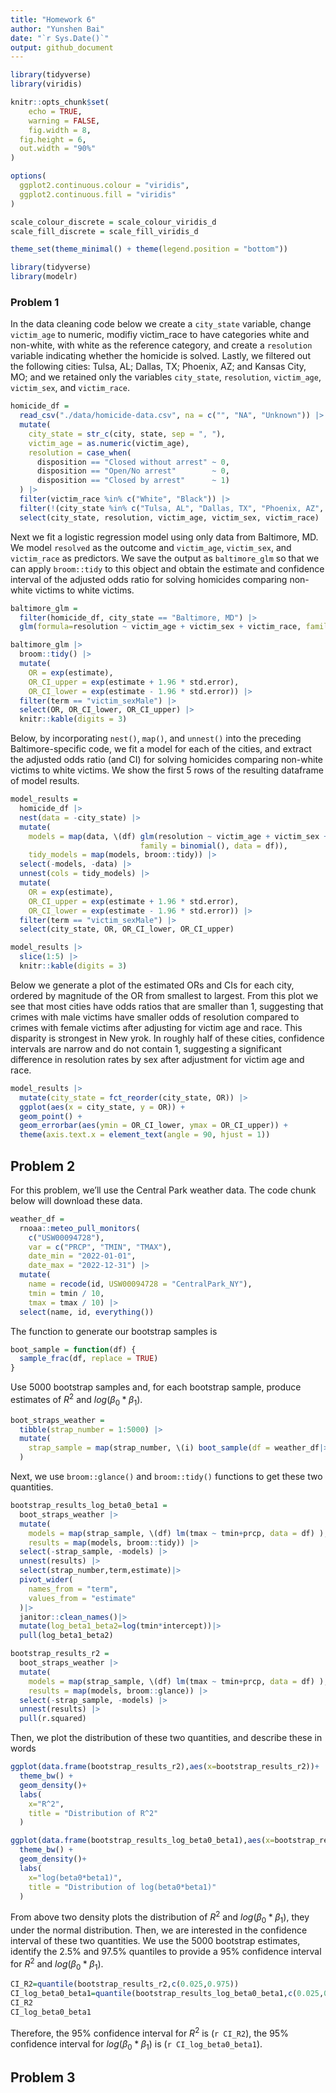 ```yaml
---
title: "Homework 6"
author: "Yunshen Bai"
date: "`r Sys.Date()`"
output: github_document
---
```


```r
library(tidyverse)
library(viridis)

knitr::opts_chunk$set(
	echo = TRUE,
	warning = FALSE,
	fig.width = 8, 
  fig.height = 6,
  out.width = "90%"
)

options(
  ggplot2.continuous.colour = "viridis",
  ggplot2.continuous.fill = "viridis"
)

scale_colour_discrete = scale_colour_viridis_d
scale_fill_discrete = scale_fill_viridis_d

theme_set(theme_minimal() + theme(legend.position = "bottom"))
```



```r
library(tidyverse)
library(modelr)
```

### Problem 1

In the data cleaning code below we create a `city_state` variable, change `victim_age` to numeric, modifiy victim_race to have categories white and non-white, with white as the reference category, and create a `resolution` variable indicating whether the homicide is solved. Lastly, we filtered out the following cities: Tulsa, AL; Dallas, TX; Phoenix, AZ; and Kansas City, MO; and we retained only the variables `city_state`, `resolution`, `victim_age`, `victim_sex`, and `victim_race`.

```r
homicide_df = 
  read_csv("./data/homicide-data.csv", na = c("", "NA", "Unknown")) |> 
  mutate(
    city_state = str_c(city, state, sep = ", "),
    victim_age = as.numeric(victim_age),
    resolution = case_when(
      disposition == "Closed without arrest" ~ 0,
      disposition == "Open/No arrest"        ~ 0,
      disposition == "Closed by arrest"      ~ 1)
  ) |> 
  filter(victim_race %in% c("White", "Black")) |> 
  filter(!(city_state %in% c("Tulsa, AL", "Dallas, TX", "Phoenix, AZ", "Kansas City, MO"))) |> 
  select(city_state, resolution, victim_age, victim_sex, victim_race)
```

Next we fit a logistic regression model using only data from Baltimore, MD. We model `resolved` as the outcome and `victim_age`, `victim_sex`, and `victim_race` as predictors. We save the output as `baltimore_glm` so that we can apply `broom::tidy` to this object and obtain the estimate and confidence interval of the adjusted odds ratio for solving homicides comparing non-white victims to white victims.

```r
baltimore_glm = 
  filter(homicide_df, city_state == "Baltimore, MD") |> 
  glm(formula=resolution ~ victim_age + victim_sex + victim_race, family = binomial())

baltimore_glm |> 
  broom::tidy() |> 
  mutate(
    OR = exp(estimate), 
    OR_CI_upper = exp(estimate + 1.96 * std.error),
    OR_CI_lower = exp(estimate - 1.96 * std.error)) |> 
  filter(term == "victim_sexMale") |> 
  select(OR, OR_CI_lower, OR_CI_upper) |>
  knitr::kable(digits = 3)
```

Below, by incorporating `nest()`, `map()`, and `unnest()` into the preceding Baltimore-specific code, we fit a model for each of the cities, and extract the adjusted odds ratio (and CI) for solving homicides comparing non-white victims to white victims. We show the first 5 rows of the resulting dataframe of model results.

```r
model_results = 
  homicide_df |> 
  nest(data = -city_state) |> 
  mutate(
    models = map(data, \(df) glm(resolution ~ victim_age + victim_sex + victim_race, 
                             family = binomial(), data = df)),
    tidy_models = map(models, broom::tidy)) |> 
  select(-models, -data) |> 
  unnest(cols = tidy_models) |> 
  mutate(
    OR = exp(estimate), 
    OR_CI_upper = exp(estimate + 1.96 * std.error),
    OR_CI_lower = exp(estimate - 1.96 * std.error)) |> 
  filter(term == "victim_sexMale") |> 
  select(city_state, OR, OR_CI_lower, OR_CI_upper)

model_results |>
  slice(1:5) |> 
  knitr::kable(digits = 3)
```

Below we generate a plot of the estimated ORs and CIs for each city, ordered by magnitude of the OR from smallest to largest. From this plot we see that most cities have odds ratios that are smaller than 1, suggesting that crimes with male victims have smaller odds of resolution compared to crimes with female victims after adjusting for victim age and race. This disparity is strongest in New yrok. In roughly half of these cities, confidence intervals are narrow and do not contain 1, suggesting a significant difference in resolution rates by sex after adjustment for victim age and race. 

```r
model_results |> 
  mutate(city_state = fct_reorder(city_state, OR)) |> 
  ggplot(aes(x = city_state, y = OR)) + 
  geom_point() + 
  geom_errorbar(aes(ymin = OR_CI_lower, ymax = OR_CI_upper)) + 
  theme(axis.text.x = element_text(angle = 90, hjust = 1))
```


## Problem 2

For this problem, we’ll use the Central Park weather data. The code chunk below will download these data.
```r
weather_df = 
  rnoaa::meteo_pull_monitors(
    c("USW00094728"),
    var = c("PRCP", "TMIN", "TMAX"), 
    date_min = "2022-01-01",
    date_max = "2022-12-31") |>
  mutate(
    name = recode(id, USW00094728 = "CentralPark_NY"),
    tmin = tmin / 10,
    tmax = tmax / 10) |>
  select(name, id, everything())
```

The function to generate our bootstrap samples is
```r
boot_sample = function(df) {
  sample_frac(df, replace = TRUE)
}
```

Use 5000 bootstrap samples and, for each bootstrap sample, produce estimates of $R^2$ and $log(\beta_0*\beta_1)$.

```r
boot_straps_weather = 
  tibble(strap_number = 1:5000) |> 
  mutate(
    strap_sample = map(strap_number, \(i) boot_sample(df = weather_df|>drop_na()))
  )

```

Next, we use `broom::glance()` and `broom::tidy()` functions to get these two quantities.

```r
bootstrap_results_log_beta0_beta1 = 
  boot_straps_weather |> 
  mutate(
    models = map(strap_sample, \(df) lm(tmax ~ tmin+prcp, data = df) ),
    results = map(models, broom::tidy)) |> 
  select(-strap_sample, -models) |>
  unnest(results) |>
  select(strap_number,term,estimate)|>
  pivot_wider(
    names_from = "term",
    values_from = "estimate"
  )|>
  janitor::clean_names()|>
  mutate(log_beta1_beta2=log(tmin*intercept))|>
  pull(log_beta1_beta2)
```

```r
bootstrap_results_r2 = 
  boot_straps_weather |> 
  mutate(
    models = map(strap_sample, \(df) lm(tmax ~ tmin+prcp, data = df) ),
    results = map(models, broom::glance)) |> 
  select(-strap_sample, -models) |>
  unnest(results) |>
  pull(r.squared)
```

Then, we plot the distribution of these two quantities, and describe these in words

```r
ggplot(data.frame(bootstrap_results_r2),aes(x=bootstrap_results_r2))+
  theme_bw() + 
  geom_density()+
  labs(
    x="R^2",
    title = "Distribution of R^2"
  )
```


```r
ggplot(data.frame(bootstrap_results_log_beta0_beta1),aes(x=bootstrap_results_log_beta0_beta1))+
  theme_bw() + 
  geom_density()+
  labs(
    x="log(beta0*beta1)",
    title = "Distribution of log(beta0*beta1)"
  )
```

From above two density plots the distribution of $R^2$ and $log(\beta_0*\beta_1)$, they under the normal distribution. Then, we are interested in the confidence interval of these two quantities. We use the 5000 bootstrap estimates, identify the 2.5% and 97.5% quantiles to provide a 95% confidence interval for $R^2$ and $log(\beta_0*\beta_1)$.

```r
CI_R2=quantile(bootstrap_results_r2,c(0.025,0.975))
CI_log_beta0_beta1=quantile(bootstrap_results_log_beta0_beta1,c(0.025,0.975))
CI_R2
CI_log_beta0_beta1
```
Therefore, the 95% confidence interval for $R^2$ is (`r CI_R2`), the 95% confidence interval for $log(\beta_0*\beta_1)$ is (`r CI_log_beta0_beta1`).

## Problem 3

